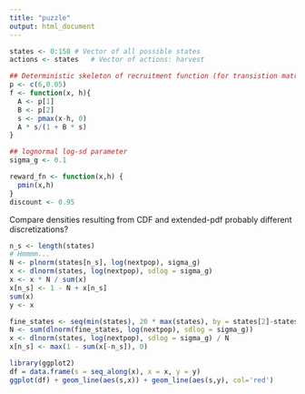 ```yaml
---
title: "puzzle"
output: html_document
---
```



```r
states <- 0:150 # Vector of all possible states
actions <- states   # Vector of actions: harvest

## Deterministic skeleton of recruitment function (for transistion matrix)
p <- c(6,0.05)
f <- function(x, h){
  A <- p[1]
  B <- p[2]
  s <- pmax(x-h, 0)
  A * s/(1 + B * s)
}

## lognormal log-sd parameter
sigma_g <- 0.1

reward_fn <- function(x,h) {
  pmin(x,h)
}
discount <- 0.95
```


Compare densities resulting from CDF and extended-pdf 
probably different discretizations?



```r
n_s <- length(states)
# Hmmmm...
N <- plnorm(states[n_s], log(nextpop), sigma_g)
x <- dlnorm(states, log(nextpop), sdlog = sigma_g)
x <- x * N / sum(x)
x[n_s] <- 1 - N + x[n_s]
sum(x)
y <- x

fine_states <- seq(min(states), 20 * max(states), by = states[2]-states[1])
N <- sum(dlnorm(fine_states, log(nextpop), sdlog = sigma_g))
x <- dlnorm(states, log(nextpop), sdlog = sigma_g) / N
x[n_s] <- max(1 - sum(x[-n_s]), 0)

library(ggplot2)
df = data.frame(s = seq_along(x), x = x, y = y)
ggplot(df) + geom_line(aes(s,x)) + geom_line(aes(s,y), col='red')

```
